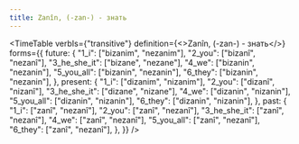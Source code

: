 ```yaml
---
title: Zanîn, (-zan-) - знать
---
```



<TimeTable
  verbIs={"transitive"}
  definition={<>Zanîn, (-zan-) - <Vt/> знать</>}
  forms={{
    future: {
      "1_i": ["bizanim", "nezanim"],
      "2_you": ["bizanî", "nezanî"],
      "3_he_she_it": ["bizane", "nezane"],
      "4_we": ["bizanin", "nezanin"],
      "5_you_all": ["bizanin", "nezanin"],
      "6_they": ["bizanin", "nezanin"],
    },
    present: {
      "1_i": ["dizanim", "nizanim"],
      "2_you": ["dizanî", "nizanî"],
      "3_he_she_it": ["dizane", "nizane"],
      "4_we": ["dizanin", "nizanin"],
      "5_you_all": ["dizanin", "nizanin"],
      "6_they": ["dizanin", "nizanin"],
    },
    past: {
      "1_i": ["zanî", "nezanî"],
      "2_you": ["zanî", "nezanî"],
      "3_he_she_it": ["zanî", "nezanî"],
      "4_we": ["zanî", "nezanî"],
      "5_you_all": ["zanî", "nezanî"],
      "6_they": ["zanî", "nezanî"],
    },
  }}
/>

